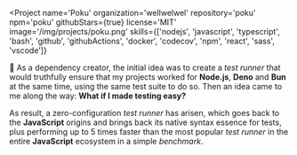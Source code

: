 
<Project
  name='Poku'
  organization='wellwelwel'
  repository='poku'
  npm='poku'
  githubStars={true}
  license='MIT'
  image='/img/projects/poku.png'
  skills={['nodejs', 'javascript', 'typescript', 'bash', 'github', 'githubActions', 'docker', 'codecov', 'npm', 'react', 'sass', 'vscode']}
>

🐷 As a dependency creator, the initial idea was to create a _test runner_ that would truthfully ensure that my projects worked for **Node.js**, **Deno** and **Bun** at the same time, using the same test suite to do so. Then an idea came to me along the way: **What if I made testing easy?**

As result, a zero-configuration _test runner_ has arisen, which goes back to the **JavaScript** origins and brings back its native syntax essence for tests, plus performing <Link to='https://github.com/wellwelwel/poku/blob/main/benchmark/README.md'>up to 5 times faster</Link> than the most popular _test runner_ in the entire **JavaScript** ecosystem in a simple _benchmark_.

</Project>
